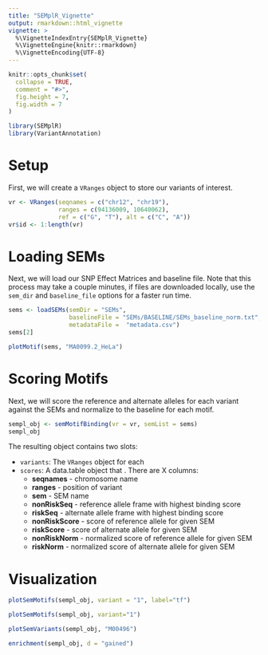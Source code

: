 ```yaml
---
title: "SEMplR_Vignette"
output: rmarkdown::html_vignette
vignette: >
  %\VignetteIndexEntry{SEMplR_Vignette}
  %\VignetteEngine{knitr::rmarkdown}
  %\VignetteEncoding{UTF-8}
---
```


```r
knitr::opts_chunk$set(
  collapse = TRUE,
  comment = "#>", 
  fig.height = 7,
  fig.width = 7
)
```

```r
library(SEMplR)
library(VariantAnnotation)
```

# Setup
First, we will create a `VRanges` object to store our variants of interest.
```r
vr <- VRanges(seqnames = c("chr12", "chr19"),
              ranges = c(94136009, 10640062), 
              ref = c("G", "T"), alt = c("C", "A"))
vr$id <- 1:length(vr)
```

# Loading SEMs
Next, we will load our SNP Effect Matrices and baseline file. Note that this process may take a couple minutes, if files are downloaded locally, use the `sem_dir` and `baseline_file` options for a faster run time.
```r
sems <- loadSEMs(semDir = "SEMs",
                 baselineFile = "SEMs/BASELINE/SEMs_baseline_norm.txt",
                 metadataFile =  "metadata.csv")
sems[2]
```

```r
plotMotif(sems, "MA0099.2_HeLa")
```


# Scoring Motifs
Next, we will score the reference and alternate alleles for each variant against the SEMs and normalize to the baseline for each motif.
```r
sempl_obj <- semMotifBinding(vr = vr, semList = sems)
sempl_obj
```

The resulting object contains two slots:

- `variants`: The `VRanges` object for each 
- `scores`: A data.table object that . There are X columns:
    - **seqnames** - chromosome name
    - **ranges** - position of variant
    - **sem** - SEM name
    - **nonRiskSeq** - reference allele frame with highest binding score
    - **riskSeq** - alternate allele frame with highest binding score
    - **nonRiskScore** - score of reference allele for given SEM
    - **riskScore** - score of alternate allele for given SEM
    - **nonRiskNorm** - normalized score of reference allele for given SEM
    - **riskNorm** - normalized score of alternate allele for given SEM

# Visualization

```r
plotSemMotifs(sempl_obj, variant = "1", label="tf")
```

```r
plotSemMotifs(sempl_obj, variant="1")
```
```r
plotSemVariants(sempl_obj, "M00496")
```

```r
enrichment(sempl_obj, d = "gained")
```

